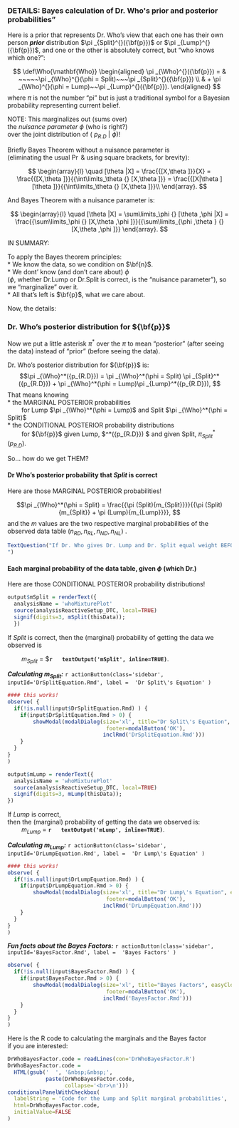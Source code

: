 


### DETAILS: Bayes calculation of Dr. Who\'s prior and posterior probabilities" <!-- #title -->

Here is a prior that represents Dr. Who's view that each one has their own person ***prior*** distribution $\pi _{Split}^{}({\bf{p}})$ or $\pi _{Lump}^{}({\bf{p}})$, and one or the other is absolutely correct, but "who knows which one?":
  
  
$$
\def\Who{\mathbf{Who}}
\begin{aligned}
\pi _{\Who}^{}({\bf{p}}) = & ~~~~~\pi _{\Who}^{}(\phi  = Split)~~~\pi _{Split}^{}({\bf{p}}) \\
& + \pi _{\Who}^{}(\phi  = Lump)~~\pi _{Lump}^{}({\bf{p}}).
\end{aligned}
$$
where $\pi$ is not the number "pi"  but is just a traditional symbol for a Bayesian probability representing current belief.  

NOTE: This marginalizes out (sums over)  
the *nuisance parameter* $\phi$  (who is right?)  
over the joint distribution of ( ${p_{R.D}}~|~\phi$)!  
  
  
  Briefly Bayes Theorem without a nuisance parameter is  
(eliminating the usual $\Pr$ & using square brackets, for brevity):
  
$$
\begin{array}{l}
    \quad [\theta |X] = \frac{{[X,\theta ]}}{X} = \frac{{[X,\theta ]}}{{\int\limits_\theta  {} [X,\theta ]}} = \frac{{[X|\theta ][\theta ]}}{{\int\limits_\theta  {} [X,\theta ]}}\\
    \end{array}.
$$

And Bayes Theorem with a nuisance parameter is:
  
$$
\begin{array}{l}
    \quad [\theta |X] = \sum\limits_\phi  {} [\theta ,\phi |X] = \frac{{\sum\limits_\phi  {} [X,\theta ,\phi ]}}{{\sum\limits_{\phi ,\theta } {} [X,\theta ,\phi ]}}
    \end{array}.
$$
 


IN SUMMARY:

To apply the Bayes theorem principles:  
* We know the data, so we condition on $\bf{n}$.   
* We dont' know (and don't care about) $\phi$  
  ($\phi$, whether Dr.Lump or Dr.Split is correct, is the "nuisance parameter"), so we "marginalize" over it.  
* All that's left is $\bf{p}$, what we care about.  

Now, the details:

### Dr. Who’s posterior distribution for ${\bf{p}}$

Now we put a little asterisk $\pi^*$ over the $\pi$ to mean "posterior" (after seeing the data) instead of "prior" (before seeing the data).  

Dr. Who’s posterior distribution for ${\bf{p}}$ is:
$$\pi _{\Who}^*({p_{R.D}}) = \pi _{\Who}^*(\phi  = Split) \pi _{Split}^*({p_{R.D}})  
 + \pi _{\Who}^*(\phi  = Lump)\pi _{Lump}^*({p_{R.D}}),
$$
That means knowing  
* the MARGINAL POSTERIOR probabilities  
$~~~~~~~$ for Lump $\pi _{\Who}^*(\phi  = Lump)$ and Split  $\pi _{\Who}^*(\phi  = Split)$  
* the CONDITIONAL POSTERIOR probability distributions  
$~~~~~~~$ for ${\bf{p}}$ given Lump, $\pi{Lump}^*({p_{R.D}}) $ and given Split, $\pi _{Split}^*({p_{R.D}}$).  

So... how do we get THEM?


####  Dr Who's posterior probability that $Split$ is correct

Here are those MARGINAL POSTERIOR probabilities!  

$$\pi _{\Who}^*(\phi  = Split) = \frac{{\pi (Split){m_{Split}}}}{{\pi (Split){m_{Split}} + \pi (Lump){m_{Lump}}}},
$$
and the $m$ values are the two respective marginal probabilities of the observed data table $({n_{RD}},{n_{RL}},{n_{ND}},{n_{NL}})$ . 

```r
TextQuestion("If Dr. Who gives Dr. Lump and Dr. Split equal weight BEFORE seeing the data, is this still true AFTER seeing the data?
")
```

#### Each marginal probability of the data table, given $\phi$ (which Dr.) <!-- #title -->

Here are those CONDITIONAL POSTERIOR probability distributions!

```r
output$mSplit = renderText({
  analysisName = 'whoMixturePlot'
  source(analysisReactiveSetup_DTC, local=TRUE)
  signif(digits=3, mSplit(thisData)); 
  })
```

If *Split* is correct, then the (marginal) probability of getting the data we observed is  

$~~~~~~~$ $m_{Split}$ = $**`r   textOutput('mSplit', inline=TRUE)`**.


***Calculating $m_{Split}$:***  `r actionButton(class='sidebar', inputId='DrSplitEquation.Rmd', label =  'Dr Split\'s Equation' )`  <!-- #title -->
```r
#### this works!
observe( {
  if(!is.null(input$DrSplitEquation.Rmd) ) {
    if(input$DrSplitEquation.Rmd > 0) {
        showModal(modalDialog(size='xl', title="Dr Split\'s Equation", easyClose = T,
                               footer=modalButton('OK'),
                              inclRmd('DrSplitEquation.Rmd')))
    }
  }
}
)
```

```r
output$mLump = renderText({
  analysisName = 'whoMixturePlot'
  source(analysisReactiveSetup_DTC, local=TRUE)
  signif(digits=3, mLump(thisData)); 
})
```

If *Lump* is correct,  
then the (marginal) probability of getting the data we observed is:  
  $~~~~~~~$ $m_{Lump}$ = **`r   textOutput('mLump', inline=TRUE)`**.

***Calculating $m_{Lump}$:***   `r actionButton(class='sidebar', inputId='DrLumpEquation.Rmd', label =  'Dr Lump\'s Equation' )`  <!-- #title -->
```r

#### this works!
observe( {
  if(!is.null(input$DrLumpEquation.Rmd) ) {
    if(input$DrLumpEquation.Rmd > 0) {
        showModal(modalDialog(size='xl', title="Dr Lump\'s Equation", easyClose = T,
                               footer=modalButton('OK'),
                              inclRmd('DrLumpEquation.Rmd')))
    }
  }
}
)
```


***Fun facts about the Bayes Factors:***   `r actionButton(class='sidebar', inputId='BayesFactor.Rmd', label =  'Bayes Factors' )`  <!-- #title -->
```r
observe( {
  if(!is.null(input$BayesFactor.Rmd) ) {
    if(input$BayesFactor.Rmd > 0) {
        showModal(modalDialog(size='xl', title="Bayes Factors", easyClose = T,
                               footer=modalButton('OK'),
                              inclRmd('BayesFactor.Rmd')))
    }
  }
}
)

```

Here is the R code to calculating the marginals and the Bayes factor  
if you are interested:
  
```r
DrWhoBayesFactor.code = readLines(con='DrWhoBayesFactor.R')
DrWhoBayesFactor.code = 
  HTML(gsub('  ', '&nbsp;&nbsp;',
            paste(DrWhoBayesFactor.code,
                  collapse='<br>\n')))
conditionalPanelWithCheckbox(
  labelString = 'Code for the Lump and Split marginal probabilities',
  html=DrWhoBayesFactor.code,
  initialValue=FALSE
)
```
